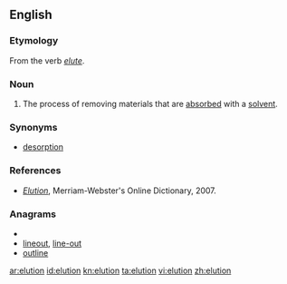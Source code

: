 ==English==

===Etymology===

From the verb ''[[elute]]''.

===Noun===
{{en-noun|-}}

# {{analytical chemistry}} The process of removing materials that are [[absorbed]] with a [[solvent]].

===Synonyms===
*[[desorption]]

===References===

*''[http://www.m-w.com/cgi-bin/dictionary?book=Dictionary&va=elution Elution]'', Merriam-Webster's Online Dictionary, 2007.

===Anagrams===
* {{alphagram|eilnotu}}
* [[lineout#English|lineout]], [[line-out#English|line-out]]
* [[outline#English|outline]]

[[ar:elution]]
[[id:elution]]
[[kn:elution]]
[[ta:elution]]
[[vi:elution]]
[[zh:elution]]